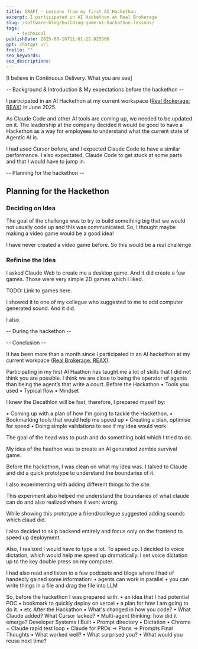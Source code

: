 ```yaml
---
title: DRAFT - Lessons from my first AI Hackethon
excerpt: I participated in AI Hackethon at Real Brokerage
slug: /software-blog/building-game-ai-hackathon-lessons/
tags:
    - technical
publishDate: 2025-08-16T11:01:22.025566
gpt: chatgpt url
trello: ""
seo_keywords: 
seo_descriptions: 
---
```


[I believe in Continuous Delivery. What you are see]

-- Background & Introduction & My expectations before the hackethon --

I participated in an AI Hackethon at my current workspace ([Real Brokerage: REAX](https://www.joinreal.com)) in June 2025.

As Claude Code and other AI tools are coming up, we needed to be updated on it. The leadership at the company decided it would be good to have a Hackethon as a way for employees to understand what the current state of Agentic AI is.

I had used Cursor before, and I expected Claude Code to have a similar performance. I also expectated, Claude Code to get stuck at some parts and that I would have to jump in.

-- Planning for the hackethon --

## Planning for the Hackethon

### Deciding on Idea
The goal of the challenge was to try to build something big that we would not usually code up and this was communicated. So, I thought maybe making a video game would be a good idea!

I have never created a video game before. So this would be a real challenge

### Refinine the Idea

I asked Claude Web to create me a desktop game. And it did create a few games. Those were very simple 2D games which I liked.

TODO: Link to games here.

I showed it to one of my collegue who suggested to me to add computer generated sound. And it did. 

I also 


-- During the hackethon --

-- Conclusion --

It has been more than a month since I participated in an AI hackethon at my current workpace ([Real Brokerage: REAX](https://www.joinreal.com)).

Participating in my first AI Haathon has taught me a lot of skills that I did not think you are possible. I think we are close to being the operator of agents than being the agent’s that write a court.
Before the Hackathon
• Tools you used
• Typical flow
• Mindset

I knew the Decathlon will be fast, therefore, I prepared myself by:

• Coming up with a plan of how I'm going to tackle the Hackethon.
• Bookmarking tools that would help me speed up
• Creating a plan, optimise for speed
• Doing simple validations to see if my idea would work

The goal of the head was to push and do something bold which I tried to do.

My idea of the haathon was to create an AI generated zombie survival game.

Before the hackethon, I was clean on what my idea was. I talked to Claude and did a quick prototype to understand the boundaries of it.

I also experimenting with adding different things to the site. 

This experiment also helped me understand the boundaries of what claude can do and also realized where it went wrong. 

While showing this prototype a friend/collegue suggested adding sounds which claud did.

I also decided to skip backend entirely and focus only on the frontend to speed up deployment.

Also, I realized I would have to type a lot. To speed up. I decided to voice dictation, which would help me speed up dramatically. I set voice dictation up to the key double press on my computer.

I had also read and listen to a few podcasts and blogs where I had of handedly gained some information:
• agents can work in parallel
• you can write things in a file and drag the file into LLM

So, before the hackethon I was prepared with:
• an idea that I had potential POC
• bookmark to quickly deploy on vercel
• a plan for how I am going to do it.
• etc
After the Hackathon
• What's changed in how you code?
• What Claude added? What Cursor lacked?
• Multi-agent thinking: how did it emerge?
Developer Systems I Built
• Prompt directory
• Dictation
• Chrome + Claude rapid test loop
• Claude for PRDs → Plans → Prompts
Final Thoughts
• What worked well?
• What surprised you?
• What would you reuse next time?

